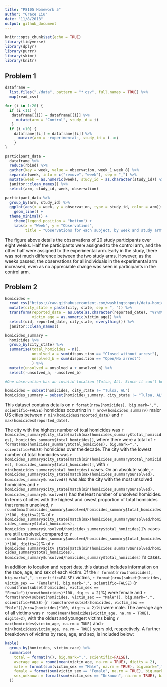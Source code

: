 ```yaml
---
title: "P8105 Homework 5"
author: "Grace Liu"
date: "11/8/2018"
output: github_document
---
```


```r
knitr::opts_chunk$set(echo = TRUE)
library(tidyverse)
library(dplyr)
library(purrr)
library(skimr)
library(knitr)
```

## Problem 1 
```r
dataframe = 
  list.files("./data", pattern = "*.csv", full.names = TRUE) %>% 
  map(read_csv)

for (i in 1:20) {
  if (i <11) {
   dataframe[[i]] = dataframe[[i]] %>% 
     mutate(arm = "Control", study_id = i)
   }
  if (i >10) {
    dataframe[[i]] = dataframe[[i]] %>% 
      mutate(arm = "Experimental", study_id = i-10)
    }
}

participant_data =
  dataframe %>% 
  reduce(rbind) %>% 
  gather(key = week, value = observation, week_1:week_8) %>% 
  separate(week, into = c("remove", "week"), sep = "_") %>% 
  mutate(week = as.numeric(week), study_id = as.character(study_id)) %>% 
  janitor::clean_names() %>% 
  select(arm, study_id, week, observation)
```

```r
participant_data %>% 
  group_by(arm, study_id) %>% 
  ggplot(aes(x = week, y = observation, type = study_id, color = arm)) + 
    geom_line() +
  theme_minimal() +
    theme(legend.position = "bottom") +
    labs(x = "Week", y = "Observations", 
         title = "Observations for each subject, by week and study arm")
```

The figure above details the observations of 20 study participants over eight weeks. Half the participants were assigned to the control arm, and the other half were assigned to the experimental arm. Early in the study, there was not much difference between the two study arms. However, as the weeks passed, the observations for all individuals in the experimental arm increased, even as no appreciable change was seen in participants in the control arm.  

## Problem 2
```r
homicides = 
  read_csv("https://raw.githubusercontent.com/washingtonpost/data-homicides/master/homicide-data.csv") %>% 
  mutate(city_state = paste(city, state, sep = ", ")) %>% 
  transform(reported_date = as.Date(as.character(reported_date), "%Y%m%d"), 
            victim_age = as.numeric(victim_age)) %>% 
  select(uid, reported_date, city_state, everything()) %>% 
  janitor::clean_names()

homicides_summary =
  homicides %>% 
  group_by(city_state) %>% 
  summarise(total_homicides = n(),
            unsolved_a = sum(disposition == "Closed without arrest"),
            unsolved_b = sum(disposition == "Open/No arrest")
            ) %>% 
  mutate(unsolved = unsolved_a + unsolved_b) %>% 
  select(-unsolved_a, -unsolved_b)

#One observation has an invalid location (Tulsa, AL). Since it can't be determined if this should be "Tulsa, OK" or "Birmingham, AL", I am dropping the observation from the datasets.

homicides = subset(homicides, city_state != "Tulsa, AL")
homicides_summary = subset(homicides_summary, city_state != "Tulsa, AL")
```

This dataset contains details on `r format(nrow(homicides), big.mark=",", scientific=FALSE)` homicides occurring in `r nrow(homicides_summary)` major US cities between `r min(homicides$reported_date)` and `r max(homicides$reported_date)`. 

The city with the highest number of total homicides was `r homicides_summary$city_state[match(max(homicides_summary$total_homicides), homicides_summary$total_homicides)]`, where there were a total of `r format(max(homicides_summary$total_homicides), big.mark=",", scientific=FALSE)` homicides over the decade. The city with the lowest number of total homicides was `r homicides_summary$city_state[match(min(homicides_summary$total_homicides), homicides_summary$total_homicides)]`, with `r min(homicides_summary$total_homicides)` cases. On an absolute scale, `r homicides_summary$city_state[match(max(homicides_summary$unsolved), homicides_summary$unsolved)]` was also the city with the most unsolved homicides and `r homicides_summary$city_state[match(min(homicides_summary$unsolved), homicides_summary$unsolved)]` had the least number of unsolved homicides. In terms of cities with the highest and lowest proportion of total homicides that remain unsolved, `r round(max(homicides_summary$unsolved/homicides_summary$total_homicides)*100, digits=2)`% of
`r homicides_summary$city_state[match(max(homicides_summary$unsolved/homicides_summary$total_homicides), homicides_summary$unsolved/homicides_summary$total_homicides)]`'s cases are still unsolved, compared to `r round(min(homicides_summary$unsolved/homicides_summary$total_homicides)*100, digits=2)`% of
`r homicides_summary$city_state[match(min(homicides_summary$unsolved/homicides_summary$total_homicides), homicides_summary$unsolved/homicides_summary$total_homicides)]`'s cases.

In addition to location and report date, this dataset includes information on the race, age, and sex of each victim. Of the `r format(nrow(homicides), big.mark=",", scientific=FALSE)` victims, `r format(nrow(subset(homicides, victim_sex == "Female")), big.mark=",", scientific=FALSE)` (`r round(nrow(subset(homicides, victim_sex == "Female"))/nrow(homicides)*100, digits = 2)`%) were female and `r format(nrow(subset(homicides, victim_sex == "Male")), big.mark=",", scientific=FALSE)` (`r round(nrow(subset(homicides, victim_sex == "Male"))/nrow(homicides)*100, digits = 2)`%) were male. The average age of all victims was `r round(mean(homicides$victim_age, na.rm = TRUE), digits=2)`, with the oldest and youngest victims being `r max(homicides$victim_age, na.rm = TRUE)` and `r min(homicides$victim_age, na.rm = TRUE)` years old, respectively. A further breakdown of victims by race, age, and sex, is included below:

```r
kable(
  group_by(homicides, victim_race) %>%
  summarise(
    total = format(n(), big.mark=",", scientific=FALSE),
    average_age = round(mean(victim_age, na.rm = TRUE), digits = 2),
    male = format(sum(victim_sex == "Male", na.rm = TRUE), big.mark=",", scientific=FALSE),
    female = format(sum(victim_sex == "Female", na.rm = TRUE), big.mark=",", scientific=FALSE),
    sex_unknown = format(sum(victim_sex == "Unknown", na.rm = TRUE), big.mark=",", scientific=FALSE)
  ))
```





<!-- For the city of Baltimore, MD, use the prop.test function to estimate the proportion of homicides that are unsolved; save the output of prop.test as an R object, apply the broom::tidy to this object and pull the estimated proportion and confidence intervals from the resulting tidy dataframe. -->

<!-- Now run prop.test for each of the cities in your dataset, and extract both the proportion of unsolved homicides and the confidence interval for each. Do this within a “tidy” pipeline, making use of purrr::map, purrr::map2, list columns and unnest as necessary to create a tidy dataframe with estimated proportions and CIs for each city. -->

<!-- Create a plot that shows the estimates and CIs for each city – check out geom_errorbar for a way to add error bars based on the upper and lower limits. Organize cities according to the proportion of unsolved homicides. -->


